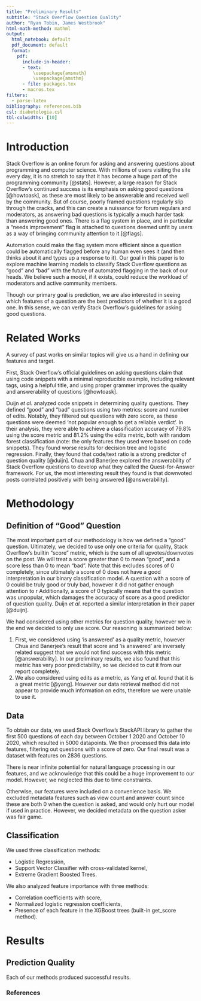 ```yaml
---
title: "Preliminary Results"
subtitle: "Stack Overflow Question Quality"
author: "Ryan Tobin, James Westbrook"
html-math-method: mathml
output:
  html_notebook: default
  pdf_document: default
  format: 
    pdf:
      include-in-header:
      - text:
          \usepackage{amsmath}
          \usepackage{amsthm}
      - file: packages.tex
      - macros.tex
filters:
  - parse-latex
bibliography: references.bib
csl: diabetologia.csl
tbl-colwidths: [10]
---
```

# Introduction
Stack Overflow is an online forum for asking and answering questions about programming and computer science. With millions of users visiting the site every day, it is no stretch to say that it has become a huge part of the programming community [@stats]. However, a large reason for Stack Overflow's continued success is its emphasis on asking good questions [@howtoask], as these are most likely to be answerable and received well by the community. But of course, poorly framed questions regularly slip through the cracks, and this can create a nuissance for forum regulars and moderators, as answering bad questions is typically a much harder task than answering good ones. There is a flag system in place, and in particular a "needs improvement" flag is attached to questions deemed unfit by users as a way of bringing community attention to it [@flags].

Automation could make the flag system more efficient since a question could be automatically flagged before any human even sees it (and then thinks about it and types up a response to it). Our goal in this paper is to explore machine learning models to classify Stack Overflow questions as "good" and "bad" with the future of automated flagging in the back of our heads. We believe such a model, if it exists, could reduce the workload of moderators and active community members.

Though our primary goal is prediction, we are also interested in seeing which features of a question are the best predictors of whether it is a good one. In this sense, we can verify Stack Overflow's guidelines for asking good questions.

# Related Works
A survey of past works on similar topics will give us a hand in defining our features and target.

First, Stack Overflow's official guidelines on asking questions claim that using code snippets with a minimal reproducible example, including relevant tags, using a helpful title, and using proper grammer improves the quality and answerability of questions [@howtoask].

Duijn *et al.* analyzed code snippets in determining quality questions. They defined "good" and "bad" questions using two metrics: score and number of edits. Notably, they filtered out questions with zero score, as these questions were deemed 'not popular enough to get a reliable verdict'. In their analysis, they were able to achieve a classification accuracy of 79.8% using the score metric and 81.2% using the edits metric, both with random forest classification (note: the only features they used were based on code snippets). They found worse results for decision tree and logistic regression. Finally, they found that code/text ratio is a strong predictor of question quality [@duijn].
<!-- Correa and Sureka analyzed "closed" questions, which are questions deemed unhelpful to the forum and thus were closed off from further contribution. Through the use of several classification methods, they achieved relative success in predicting closed/not closed questions. Some of the most important features they observed are code snippet length and title length - short code snippets and titles were strong indicators of a closed question. These features will be used in our analysis [@closed]. --> 
<!--I don't think we need to include this paragraph because closed questions are not what we are interested in, and these features are absolutely not specific to this study.-->
Chua and Banerjee explored the answerability of Stack Overflow questions to develop what they called the Quest-for-Answer framework. For us, the most interesting result they found is that downvoted posts correlated positively with being answered [@answerability].

# Methodology
<!-- 
Probably won't have space for discussion on concrete research question, but still good to have in the back of our minds
- RQ1: How well can we predict whether a Stack Overflow question is good or bad?
- RQ2: What are the most important features in a good Stack Overflow question? -->
## Definition of "Good" Question
The most important part of our methodology is how we defined a "good" question. Ultimately, we decided to use only one criteria for quality, Stack Overflow's builtin "score" metric, which is the sum of all upvotes/downvotes on the post. We will treat a score greater than 0 to mean "good", and a score less than 0 to mean "bad". Note that this excludes scores of 0 completely, since ultimately a score of 0 does not have a good interpretation in our binary classification model. A question with a score of 0 could be truly good or truly bad, however it did not gather enough attention to r
Additionally, a score of 0 typically means that the question was unpopular, which damages the accuracy of score as a good predictor of question quality. Duijn *et al.* reported a similar interpretation in their paper [@duijn].

We had considered using other metrics for question quality, however we in the end we decided to only use score. Our reasoning is summarized below:

1. First, we considered using 'is answered' as a quality metric, however Chua and Banerjee's result that score and 'is answered' are inversely related suggest that we would not find success with this metric [@answerability]. In our preliminary results, we also found that this metric has very poor predictability, so we decided to cut it from our report completely.
2. We also considered using edits as a metric, as Yang *et al.* found that it is a great metric [@yang]. However our data retrieval method did not appear to provide much information on edits, therefore we were unable to use it.

## Data
To obtain our data, we used Stack Overflow's StackAPI library to gather the first 500 questions of each day between October 1 2020 and October 10 2020, which resulted in 5000 datapoints. We then processed this data into features, filtering out questions with a score of zero. Our final result was a dataset with features on 2836 questions.

There is near infinite potential for natural language processing in our features, and we acknowledge that this could be a huge improvement to our model. However, we neglected this due to time constraints.

Otherwise, our features were included on a convenience basis. We excluded metadata features such as view count and answer count since these are both 0 when the question is asked, and would only hurt our model if used in practice. However, we decided metadata on the question asker was fair game.

## Classification
We used three classification methods:

- Logistic Regression, 
- Support Vector Classifier with cross-validated kernel,
- Extreme Gradient Boosted Trees. 

We also analyzed feature importance with three methods:

- Correlation coefficients with score,
- Normalized logistic regression coefficients,
- Presence of each feature in the XGBoost trees (built-in get_score method).

# Results
## Prediction Quality
Each of our methods produced successful results. 

### References
::: {#refs}
:::